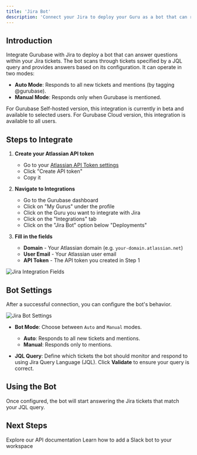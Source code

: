 ```yaml
---
title: 'Jira Bot'
description: 'Connect your Jira to deploy your Guru as a bot that can respond to your tickets.'
---
```


## Introduction

Integrate Gurubase with Jira to deploy a bot that can answer questions within your Jira tickets. The bot scans through tickets specified by a JQL query and provides answers based on its configuration. It can operate in two modes:

- **Auto Mode**: Responds to all new tickets and mentions (by tagging @gurubase).
- **Manual Mode**: Responds only when Gurubase is mentioned.

<Note>
  For Gurubase Self-hosted version, this integration is currently in beta and available to selected users.
  For Gurubase Cloud version, this integration is available to all users.
</Note>

## Steps to Integrate

1. **Create your Atlassian API token**
    - Go to your [Atlassian API Token settings](https://id.atlassian.com/manage-profile/security/api-tokens)
    - Click "Create API token"
    - Copy it

2. **Navigate to Integrations**
   - Go to the Gurubase dashboard
   - Click on "My Gurus" under the profile
   - Click on the Guru you want to integrate with Jira
   - Click on the "Integrations" tab
   - Click on the "Jira Bot" option below "Deployments"

3. **Fill in the fields**
    - **Domain** - Your Atlassian domain (e.g. `your-domain.atlassian.net`)
    - **User Email** - Your Atlassian user email
    - **API Token** - The API token you created in Step 1

<Frame>
  <img src="/images/jira-bot/before.png" alt="Jira Integration Fields" />
</Frame>

## Bot Settings

After a successful connection, you can configure the bot's behavior.

<Frame>
  <img src="/images/jira-bot/after.png" alt="Jira Bot Settings" />
</Frame>

- **Bot Mode**: Choose between `Auto` and `Manual` modes.
  - **Auto**: Responds to all new tickets and mentions.
  - **Manual**: Responds only to mentions.

- **JQL Query**: Define which tickets the bot should monitor and respond to using Jira Query Language (JQL). Click **Validate** to ensure your query is correct.

## Using the Bot

Once configured, the bot will start answering the Jira tickets that match your JQL query.

## Next Steps

<CardGroup cols={2}>
  <Card
    title="API Reference"
    icon="code"
    href="/api-reference/introduction"
  >
    Explore our API documentation
  </Card>
  <Card
    title="Add Slack Bot to Your Workspace"
    icon="slack"
    href="/integrations/bots/slack"
  >
    Learn how to add a Slack bot to your workspace
  </Card>
</CardGroup>
